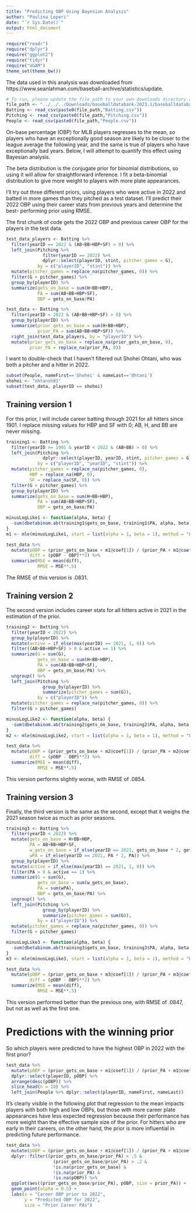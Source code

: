 ```yaml
---
title: "Predicting OBP Using Bayesian Analysis"
author: "Paulina Leperi"
date: "`r Sys.Date()`"
output: html_document
---
```


```r
require("readr")
require("dplyr")
require("ggplot2")
require("tidyr")
require("VGAM")
theme_set(theme_bw())
```

The data used in this analysis was downloaded from
https://www.seanlahman.com/baseball-archive/statistics/update.

```r
# To run, please update the file path to your own downloads directory as needed.
file_path <- "../../../Downloads/baseballdatabank-2023.1/baseballdatabank-2023.1/core/"
Batting <- read_csv(paste0(file_path,"Batting.csv"))
Pitching <- read_csv(paste0(file_path,"Pitching.csv"))
People <- read_csv(paste0(file_path,"People.csv"))
```

On-base percentage (OBP) for MLB players regresses to the mean, so players who
have an exceptionally good season are likely to be closer to the league
average the following year, and the same is true of players who have exceptionally
bad years. Below, I will attempt to quantify this effect using Bayesian analysis.

The beta distribution is the conjugate prior for binomial distributions, so using 
it will allow for straightforward inference. I fit a beta-binomial distribution 
to give more weight to players with more plate appearances.

I'll try out three different priors, using players who were active in 2022 and 
batted in more games than they pitched as a test dataset. I'll predict their 
2022 OBP using their career stats from previous years and determine the best-
performing prior using RMSE. 

The first chunk of code gets the 2022 OBP and previous career OBP for the
players in the test data.

```r
test_data_players <- Batting %>%
  filter(yearID == 2022 & (AB+BB+HBP+SF) > 0) %>%
  left_join(Pitching %>% 
              filter(yearID == 2022) %>%
              dplyr::select(playerID, stint, pitcher_games = G), 
            by = c("playerID", "stint")) %>%
  mutate(pitcher_games = replace_na(pitcher_games, 0)) %>%
  filter(G > pitcher_games) %>%
  group_by(playerID) %>%
  summarize(gets_on_base = sum(H+BB+HBP),
            PA = sum(AB+BB+HBP+SF),
            OBP = gets_on_base/PA)

test_data <- Batting %>%
  filter(yearID < 2022 & (AB+BB+HBP+SF) > 0) %>%
  group_by(playerID) %>%
  summarize(prior_gets_on_base = sum(H+BB+HBP),
            prior_PA = sum(AB+BB+HBP+SF)) %>%
  right_join(test_data_players, by = "playerID") %>%
  mutate(prior_gets_on_base = replace_na(prior_gets_on_base, 0),
         prior_PA = replace_na(prior_PA, 0))
```

I want to double-check that I haven't filtered out Shohei Ohtani, who was both
a pitcher and a hitter in 2022.

```r
subset(People, nameFirst=='Shohei' & nameLast=='Ohtani')
shohei <- "ohtansh01"
subset(test_data, playerID == shohei)
```

## Training version 1 

For this prior, I will include career batting through 2021 for all hitters since 
1901. I replace missing values for HBP and SF with 0; AB, H, and BB are never 
missing.

```r
training1 <- Batting %>%
  filter(yearID >= 1901 & yearID < 2022 & (AB+BB) > 0) %>%
  left_join(Pitching %>% 
              dplyr::select(playerID, yearID, stint, pitcher_games = G), 
            by = c("playerID", "yearID", "stint")) %>%
  mutate(pitcher_games = replace_na(pitcher_games, 0),
         HBP = replace_na(HBP, 0),
         SF = replace_na(SF, 0)) %>%
  filter(G > pitcher_games) %>%
  group_by(playerID) %>%
  summarize(gets_on_base = sum(H+BB+HBP),
            PA = sum(AB+BB+HBP+SF),
            OBP = gets_on_base/PA)

minusLogLike1 <- function(alpha, beta) {
  -sum(dbetabinom.ab(training1$gets_on_base, training1$PA, alpha, beta, log = TRUE))
}
m1 <- mle(minusLogLike1, start = list(alpha = 1, beta = 1), method = "L-BFGS-B")

test_data %>%
  mutate(pOBP = (prior_gets_on_base + m1@coef[1]) / (prior_PA + m1@coef[1] + m1@coef[2]),
         diff = (pOBP - OBP)**2) %>%
  summarize(MSE = mean(diff),
            RMSE = MSE**.5)
```

The RMSE of this version is .0831.

## Training version 2

The second version includes career stats for all hitters active in 2021 in
the estimation of the prior.

```r
training2 <- Batting %>%
  filter(yearID < 2022) %>%
  group_by(playerID) %>%
  mutate(active = if_else(max(yearID) == 2021, 1, 0)) %>%
  filter((AB+BB+HBP+SF) > 0 & active == 1) %>%
  summarize(G = sum(G),
            gets_on_base = sum(H+BB+HBP),
            PA = sum(AB+BB+HBP+SF),
            OBP = gets_on_base/PA) %>%
  ungroup() %>%
  left_join(Pitching %>% 
              group_by(playerID) %>%
              summarize(pitcher_games = sum(G)),
            by = c("playerID")) %>%
  mutate(pitcher_games = replace_na(pitcher_games, 0)) %>%
  filter(G > pitcher_games) 

minusLogLike2 <- function(alpha, beta) {
  -sum(dbetabinom.ab(training2$gets_on_base, training2$PA, alpha, beta, log = TRUE))
}
m2 <- mle(minusLogLike2, start = list(alpha = 1, beta = 1), method = "L-BFGS-B")

test_data %>%
  mutate(pOBP = (prior_gets_on_base + m2@coef[1]) / (prior_PA + m2@coef[1] + m2@coef[2]),
         diff = (pOBP - OBP)**2) %>%
  summarize(MSE = mean(diff),
            RMSE = MSE**.5)
```

This version performs slightly worse, with RMSE of .0854. 

## Training version 3

Finally, the third version is the same as the second, except that it weighs
the 2021 season twice as much as prior seasons.

```r
training3 <- Batting %>%
  filter(yearID < 2022) %>%
  mutate(gets_on_base = H+BB+HBP,
         PA = AB+BB+HBP+SF,
         w_gets_on_base = if_else(yearID == 2021, gets_on_base * 2, gets_on_base),
         wPA = if_else(yearID == 2021, PA * 2, PA)) %>%
  group_by(playerID) %>%
  mutate(active = if_else(max(yearID) == 2021, 1, 0)) %>%
  filter(PA > 0 & active == 1) %>%
  summarize(G = sum(G),
            gets_on_base = sum(w_gets_on_base),
            PA = sum(wPA),
            OBP = gets_on_base/PA) %>%
  ungroup() %>%
  left_join(Pitching %>% 
              group_by(playerID) %>%
              summarize(pitcher_games = sum(G)),
            by = c("playerID")) %>%
  mutate(pitcher_games = replace_na(pitcher_games, 0)) %>%
  filter(G > pitcher_games) 

minusLogLike3 <- function(alpha, beta) {
  -sum(dbetabinom.ab(training3$gets_on_base, training3$PA, alpha, beta, log = TRUE))
}
m3 <- mle(minusLogLike3, start = list(alpha = 1, beta = 1), method = "L-BFGS-B")

test_data %>%
  mutate(pOBP = (prior_gets_on_base + m3@coef[1]) / (prior_PA + m3@coef[1] + m3@coef[2]),
         diff = (pOBP - OBP)**2) %>%
  summarize(MSE = mean(diff),
            RMSE = MSE**.5)
```

This version performed better than the previous one, with RMSE of .0847,
but not as well as the first one. 

# Predictions with the winning prior

So which players were predicted to have the highest OBP in 2022 with the first 
prior?

```r
test_data %>%
  mutate(pOBP = (prior_gets_on_base + m1@coef[1]) / (prior_PA + m1@coef[1] + m1@coef[2])) %>%
  dplyr::select(playerID, pOBP) %>%
  arrange(desc(pOBP)) %>%
  slice_head(n = 10) %>%
  left_join(People %>% dplyr::select(playerID, nameFirst, nameLast))
```

It's clearly visible in the following plot that regression to the mean impacts
players with both high and low OBPs, but those with more career plate appearances 
have less expected regression because their performance has more weight than
the effective sample size of the prior. For hitters who are early in their careers,
on the other hand, the prior is more influential in predicting future performance.

```r
test_data %>%
  mutate(pOBP = (prior_gets_on_base + m1@coef[1]) / (prior_PA + m1@coef[1] + m1@coef[2])) %>%
  dplyr::filter((prior_gets_on_base/prior_PA) < .5 &
                  (prior_gets_on_base/prior_PA) > .2 &
                  !is.na(prior_gets_on_base) &
                  !is.na(prior_PA) &
                  !is.na(pOBP)) %>%
  ggplot(aes((prior_gets_on_base/prior_PA), pOBP, size = prior_PA)) +
  geom_point(alpha = 0.5) +
  labs(x = "Career OBP prior to 2022",
       y = "Predicted OBP for 2022",
       size = "Prior Career PAs")
  
```
